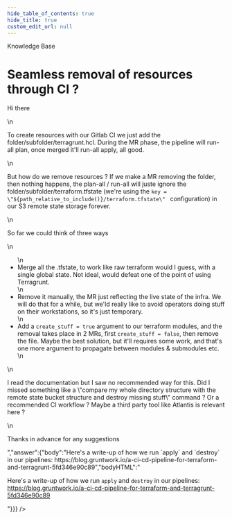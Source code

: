 ```yaml
---
hide_table_of_contents: true
hide_title: true
custom_edit_url: null
---
```



<CenterLayout>
<span className="title">Knowledge Base</span>
<h1>Seamless removal of resources through CI ?</h1>
<GitHub discussion={{"id":"D_kwDOF8slf84AOmxN","number":148,"author":{"login":"rgarrigue"},"title":"Seamless removal of resources through CI ?","body":"Hi there\r\n\r\nTo create resources with our Gitlab CI we just add the folder/subfolder/terragrunt.hcl. During the MR phase, the pipeline will run-all plan, once merged it'll run-all apply, all good.\r\n\r\nBut how do we remove resources ? If we make a MR removing the folder, then nothing happens, the plan-all / run-all will juste ignore the folder/subfolder/terraform.tfstate (we're using the `key = \"${path_relative_to_include()}/terraform.tfstate\"\r\n` configuration) in our S3 remote state storage forever.\r\n\r\nSo far we could think of three ways\r\n- Merge all the .tfstate, to work like raw terraform would I guess, with a single global state. Not ideal, would defeat one of the point of using Terragrunt.\r\n- Remove it manually, the MR just reflecting the live state of the infra. We will do that for a while, but we'ld really like to avoid operators doing stuff on their workstations, so it's just temporary.\r\n- Add a `create_stuff = true` argument to our terraform modules, and the removal takes place in 2 MRs, first `create_stuff = false`, then remove the file. Maybe the best solution, but it'll requires some work, and that's one more argument to propagate between modules & submodules etc.\r\n\r\nI read the documentation but I saw no recommended way for this. Did I missed something like a \"compare my whole directory structure with the remote state bucket structure and destroy missing stuff\" command ? Or a recommended CI workflow ? Maybe a third party tool like Atlantis is relevant here ?\r\n\r\nThanks in advance for any suggestions","bodyHTML":"<p dir=\"auto\">Hi there</p>\n<p dir=\"auto\">To create resources with our Gitlab CI we just add the folder/subfolder/terragrunt.hcl. During the MR phase, the pipeline will run-all plan, once merged it'll run-all apply, all good.</p>\n<p dir=\"auto\">But how do we remove resources ? If we make a MR removing the folder, then nothing happens, the plan-all / run-all will juste ignore the folder/subfolder/terraform.tfstate (we're using the <code class=\"notranslate\">key = \"${path_relative_to_include()}/terraform.tfstate\" </code> configuration) in our S3 remote state storage forever.</p>\n<p dir=\"auto\">So far we could think of three ways</p>\n<ul dir=\"auto\">\n<li>Merge all the .tfstate, to work like raw terraform would I guess, with a single global state. Not ideal, would defeat one of the point of using Terragrunt.</li>\n<li>Remove it manually, the MR just reflecting the live state of the infra. We will do that for a while, but we'ld really like to avoid operators doing stuff on their workstations, so it's just temporary.</li>\n<li>Add a <code class=\"notranslate\">create_stuff = true</code> argument to our terraform modules, and the removal takes place in 2 MRs, first <code class=\"notranslate\">create_stuff = false</code>, then remove the file. Maybe the best solution, but it'll requires some work, and that's one more argument to propagate between modules &amp; submodules etc.</li>\n</ul>\n<p dir=\"auto\">I read the documentation but I saw no recommended way for this. Did I missed something like a \"compare my whole directory structure with the remote state bucket structure and destroy missing stuff\" command ? Or a recommended CI workflow ? Maybe a third party tool like Atlantis is relevant here ?</p>\n<p dir=\"auto\">Thanks in advance for any suggestions</p>","answer":{"body":"Here's a write-up of how we run `apply` and `destroy` in our pipelines: https://blog.gruntwork.io/a-ci-cd-pipeline-for-terraform-and-terragrunt-5fd346e90c89","bodyHTML":"<p dir=\"auto\">Here's a write-up of how we run <code class=\"notranslate\">apply</code> and <code class=\"notranslate\">destroy</code> in our pipelines: <a href=\"https://blog.gruntwork.io/a-ci-cd-pipeline-for-terraform-and-terragrunt-5fd346e90c89\" rel=\"nofollow\">https://blog.gruntwork.io/a-ci-cd-pipeline-for-terraform-and-terragrunt-5fd346e90c89</a></p>"}}} />

</CenterLayout>
  

<!-- ##DOCS-SOURCER-START
{
  "sourcePlugin": "github-discussions",
  "hash": "af35b55b45ae76ce2fbcbfb69e30e0ee"
}
##DOCS-SOURCER-END -->
